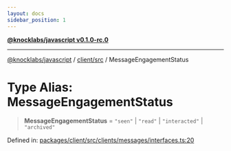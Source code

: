 ```yaml
---
layout: docs
sidebar_position: 1
---
```


[**@knocklabs/javascript v0.1.0-rc.0**](../../../index.mdx)

***

[@knocklabs/javascript](../../../modules.mdx) / [client/src](../index.mdx) / MessageEngagementStatus

# Type Alias: MessageEngagementStatus

> **MessageEngagementStatus** = `"seen"` \| `"read"` \| `"interacted"` \| `"archived"`

Defined in: [packages/client/src/clients/messages/interfaces.ts:20](https://github.com/knocklabs/javascript/blob/main/packages/client/src/clients/messages/interfaces.ts#L20)
